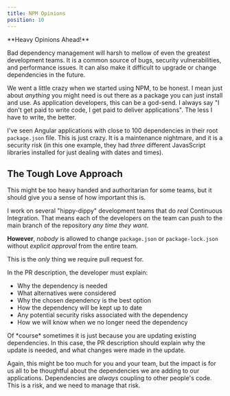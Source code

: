 ```yaml
---
title: NPM Opinions
position: 10
---
```



<Aside type="caution">
**Heavy Opinions Ahead!**
</Aside>

Bad dependency management will harsh to mellow of even the greatest development teams. It is a common source of bugs, security vulnerabilities, and performance issues. It can also make it difficult to upgrade or change dependencies in the future.

We went a little crazy when we started using NPM, to be honest. I mean just about *anything* you might need is out there as a package you can just install and use. As application developers, this can be a god-send. I always say "I don't get paid to write code, I get paid to deliver applications". The less I have to write, the better.

I've seen Angular applications with close to 100 dependencies in their root `package.json` file. This is just crazy. It is a maintenance nightmare, and it is a security risk (in this one example, they had *three* different JavasScript libraries installed for just dealing with dates and times).

## The Tough Love Approach 

This might be too heavy handed and authoritarian for some teams, but it should give you a sense of how important this is.

I work on several "hippy-dippy" development teams that do *real* Continuous Integration. That means each of the developers on the team can push to the main branch of the repository *any time they want*.  

**However**, *nobody* is allowed to change `package.json` or `package-lock.json` without *explicit approval* from the entire team.

This is the *only* thing we require pull request for. 

In the PR description, the developer must explain:
- Why the dependency is needed
- What alternatives were considered
- Why the chosen dependency is the best option
- How the dependency will be kept up to date
- Any potential security risks associated with the dependency
- How we will know when we no longer need the dependency 

<Aside type="note">
Of *course* sometimes it is just because you are updating existing dependencies. In this case, the PR description should explain why the update is needed, and what changes were made in the update.
</Aside>

Again, this might be too much for you and your team, but the impact is for us all to be thoughtful about the dependencies we are adding to our applications. Dependencies are *always* coupling to other people's code. This is a risk, and we need to manage that risk.